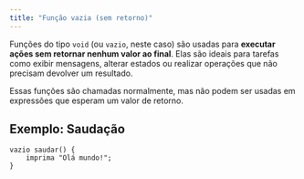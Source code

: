 ```yaml
---
title: "Função vazia (sem retorno)"
---
```


Funções do tipo `void` (ou `vazio`, neste caso) são usadas para **executar ações sem retornar nenhum valor ao final**. Elas são ideais para tarefas como exibir mensagens, alterar estados ou realizar operações que não precisam devolver um resultado.

Essas funções são chamadas normalmente, mas não podem ser usadas em expressões que esperam um valor de retorno.



## Exemplo: Saudação

```lipo
vazio saudar() {
    imprima "Olá mundo!";
}
